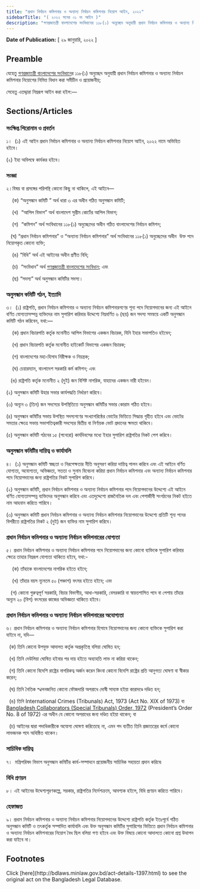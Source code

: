 ```yaml
---
title: "প্রধান নির্বাচন কমিশনার ও অন্যান্য নির্বাচন কমিশনার নিয়োগ আইন, ২০২২"
sidebarTitle: "( ২০২২ সনের ০১ নং আইন )"
description: "গণপ্রজাতন্ত্রী বাংলাদেশের সংবিধানের ১১৮(১) অনুচ্ছেদ অনুযায়ী প্রধান নির্বাচন কমিশনার ও অন্যান্য নির্বাচন কমিশনার নিয়োগের নিমিত্ত বিধান প্রণয়নকল্পে প্রণীত আইন"
---
```


**Date of Publication:** [ ২৯ জানুয়ারি, ২০২২ ]

## Preamble

যেহেতু [গণপ্রজাতন্ত্রী বাংলাদেশের সংবিধান](/act-957.html "গণপ্রজাতন্ত্রী বাংলাদেশের সংবিধান")ের ১১৮(১) অনুচ্ছেদ অনুযায়ী প্রধান নির্বাচন কমিশনার ও অন্যান্য নির্বাচন কমিশনার নিয়োগের নিমিত্ত বিধান করা সমীচীন ও প্রয়োজনীয়;

সেহেতু এতদ্দ্বারা নিম্নরূপ আইন করা হইল:—

## Sections/Articles

### সংক্ষিপ্ত শিরোনাম ও প্রবর্তন

১।  (১) এই আইন প্রধান নির্বাচন কমিশনার ও অন্যান্য নির্বাচন কমিশনার নিয়োগ আইন, ২০২২ নামে অভিহিত হইবে।

(২) ইহা অবিলম্বে কার্যকর হইবে।

### সংজ্ঞা

২।বিষয় বা প্রসঙ্গের পরিপন্থি কোনো কিছু না থাকিলে, এই আইনে—

    (ক) “অনুসন্ধান কমিটি ” অর্থ ধারা ৩ এর অধীন গঠিত অনুসন্ধান কমিটি;

    (খ)  “আপিল বিভাগ” অর্থ বাংলাদেশ সুপ্রীম কোর্টের আপিল বিভাগ;

    (গ)  “কমিশন” অর্থ সংবিধানের ১১৮(১) অনুচ্ছেদের অধীন গঠিত বাংলাদেশের নির্বাচন কমিশন;

   (ঘ) “প্রধান নির্বাচন কমিশনার” ও “অন্যান্য নির্বাচন কমিশনার” অর্থ সংবিধানের ১১৮(১) অনুচ্ছেদের অধীন  উক্ত পদে নিয়োগকৃত কোনো ব্যক্তি;

    (ঙ) “বিধি” অর্থ এই আইনের অধীন প্রণীত বিধি;

    (চ)  “সংবিধান” অর্থ [গণপ্রজাতন্ত্রী বাংলাদেশের সংবিধান](/act-957.html "গণপ্রজাতন্ত্রী বাংলাদেশের সংবিধান"); এবং

    (ছ) “সদস্য” অর্থ অনুসন্ধান কমিটির সদস্য।

### অনুসন্ধান কমিটি গঠন, ইত্যাদি

৩।  (১) রাষ্ট্রপতি, প্রধান নির্বাচন কমিশনার ও অন্যান্য নির্বাচন কমিশনারগণের শূন্য পদে নিয়োগদানের জন্য এই আইনে বর্ণিত যোগ্যতাসম্পন্ন ব্যক্তিদের নাম সুপারিশ করিবার উদ্দেশ্যে নিম্নবর্ণিত ৬ (ছয়) জন সদস্য সমন্বয়ে একটি অনুসন্ধান কমিটি গঠন করিবেন, যথা:—

    (ক) প্রধান বিচারপতি কর্তৃক মনোনীত আপিল বিভাগের একজন বিচারক, যিনি ইহার সভাপতিও হইবেন;

    (খ) প্রধান বিচারপতি কর্তৃক মনোনীত হাইকোর্ট বিভাগের একজন বিচারক;

    (গ) বাংলাদেশের মহা-হিসাব নিরীক্ষক ও নিয়ন্ত্রক;

    (ঘ) চেয়ারম্যান, বাংলাদেশ সরকারি কর্ম কমিশন; এবং

   (ঙ) রাষ্ট্রপতি কর্তৃক মনোনীত ২ (দুই) জন বিশিষ্ট নাগরিক, যাহাদের একজন নারী হইবেন।

(২) অনুসন্ধান কমিটি উহার সভার কার্যপদ্ধতি নির্ধারণ করিবে।

(৩) অন্যূন ৩ (তিন) জন সদস্যের উপস্থিতিতে অনুসন্ধান কমিটির সভার কোরাম গঠিত হইবে।

(৪) অনুসন্ধান কমিটির সভায় উপস্থিত সদস্যগণের সংখ্যাগরিষ্ঠের ভোটের ভিত্তিতে সিদ্ধান্ত গৃহীত হইবে এবং ভোটের সমতার ক্ষেত্রে সভায় সভাপতিত্বকারী সদস্যের দ্বিতীয় বা নির্ণায়ক ভোট প্রদানের ক্ষমতা থাকিবে।

(৫) অনুসন্ধান কমিটি গঠনের ১৫ (পনেরো) কার্যদিবসের মধ্যে ইহার সুপারিশ রাষ্ট্রপতির নিকট পেশ করিবে।

### অনুসন্ধান কমিটির দায়িত্ব ও কার্যাবলি

৪।  (১) অনুসন্ধান কমিটি স্বচ্ছতা ও নিরপেক্ষতার নীতি অনুসরণ করিয়া দায়িত্ব পালন করিবে এবং এই আইনে বর্ণিত যোগ্যতা, অযোগ্যতা, অভিজ্ঞতা, সততা ও সুনাম বিবেচনা করিয়া প্রধান নির্বাচন কমিশনার এবং অন্যান্য নির্বাচন কমিশনার পদে নিয়োগদানের জন্য রাষ্ট্রপতির নিকট সুপারিশ করিবে।

(২) অনুসন্ধান কমিটি, প্রধান নির্বাচন কমিশনার ও অন্যান্য নির্বাচন কমিশনার পদে নিয়োগদানের উদ্দেশ্যে এই আইনে বর্ণিত যোগ্যতাসম্পন্ন ব্যক্তিদের অনুসন্ধান করিবে এবং এতদুদ্দেশ্যে রাজনৈতিক দল এবং পেশাজীবী সংগঠনের নিকট হইতে নাম আহবান করিতে পারিবে।

(৩) অনুসন্ধান কমিটি প্রধান নির্বাচন কমিশনার ও অন্যান্য নির্বাচন কমিশনার নিয়োগদানের উদ্দেশ্যে প্রতিটি শূন্য পদের বিপরীতে রাষ্ট্রপতির নিকট ২ (দুই) জন ব্যক্তির নাম সুপারিশ করিবে।

### প্রধান নির্বাচন কমিশনার ‌ও অন্যান্য নির্বাচন কমিশনারের যোগ্যতা

৫। প্রধান নির্বাচন কমিশনার ও অন্যান্য নির্বাচন কমিশনার পদে নিয়োগদানের জন্য কোনো ব্যক্তিকে সুপারিশ করিবার ক্ষেত্রে তাহার নিম্নরূপ যোগ্যতা থাকিতে হইবে, যথা:-

    (ক) তাঁহাকে বাংলাদেশের নাগরিক হইতে হইবে;

    (খ) তাঁহার বয়স ন্যূনতম ৫০ (পঞ্চাশ) বৎসর হইতে হইবে; এবং

   (গ) কোনো গুরুত্বপূর্ণ সরকারি, বিচার বিভাগীয়, আধা-সরকারি, বেসরকারি বা স্বায়ত্তশাসিত পদে বা পেশায় তাঁহার অন্যূন ২০ (বিশ) বৎসরের কাজের অভিজ্ঞতা থাকিতে হইবে।

### প্রধান নির্বাচন কমিশনার ও অন্যান্য নির্বাচন কমিশনারের অযোগ্যতা

৬। প্রধান নির্বাচন কমিশনার ও অন্যান্য নির্বাচন কমিশনার হিসাবে নিয়োগদানের জন্য কোনো ব্যক্তিকে সুপারিশ করা যাইবে না, যদি—

  (ক) তিনি কোনো উপযুক্ত আদালত কর্তৃক অপ্রকৃতিস্থ বলিয়া ঘোষিত হন;

  (খ) তিনি দেউলিয়া ঘোষিত হইবার পর দায় হইতে অব্যাহতি লাভ না করিয়া থাকেন;

  (গ) তিনি কোনো বিদেশি রাষ্ট্রের নাগরিকত্ব অর্জন করেন কিংবা কোনো বিদেশি রাষ্ট্রের প্রতি আনুগত্য ঘোষণা বা স্বীকার করেন;

  (ঘ) তিনি নৈতিক স্খলনজনিত কোনো ফৌজদারি অপরাধে দোষী সাব্যস্ত হইয়া কারাদণ্ডে দণ্ডিত হন;

  (ঙ) তিনি International Crimes (Tribunals) Act, 1973 (Act No. XIX of 1973) বা [Bangladesh Collaborators (Special Tribunals) Order, 1972](/laws/act-1310 "Bangladesh Collaborators (Special Tribunals) Order, 1972") (President’s Order No. 8 of 1972) এর অধীন যে কোনো অপরাধের জন্য দণ্ডিত হইয়া থাকেন; বা

  (চ) আইনের দ্বারা পদাধিকারীকে অযোগ্য ঘোষণা করিতেছে না, এমন পদ ব্যতীত তিনি প্রজাতন্ত্রের কর্মে কোনো লাভজনক পদে অধিষ্ঠিত থাকেন।

### সাচিবিক দায়িত্ব

৭।  মন্ত্রিপরিষদ বিভাগ অনুসন্ধান কমিটির কার্য-সম্পাদনে প্রয়োজনীয় সাচিবিক সহায়তা প্রদান করিবে৷

### বিধি প্রণয়ন

৮। এই আইনের উদ্দেশ্যপূরণকল্পে, সরকার, রাষ্ট্রপতির নির্দেশক্রমে, আবশ্যক হইলে, বিধি প্রণয়ন করিতে পারিবে।

### হেফাজত

৯। প্রধান নির্বাচন কমিশনার ও অন্যান্য নির্বাচন কমিশনার নিয়োগদানের উদ্দেশ্যে রাষ্ট্রপতি কর্তৃক ইতঃপূর্বে গঠিত অনুসন্ধান কমিটি ও তৎকর্তৃক সম্পাদিত কার্যাবলি এবং উক্ত অনুসন্ধান কমিটির সুপারিশের ভিত্তিতে প্রধান নির্বাচন কমিশনার ও অন্যান্য নির্বাচন কমিশনারের নিয়োগ বৈধ ছিল বলিয়া গণ্য হইবে এবং উক্ত বিষয়ে কোনো আদালতে কোনো প্রশ্ন উত্থাপন করা যাইবে না।

## Footnotes

<Note>
  Click [here](http://bdlaws.minlaw.gov.bd/act-details-1397.html) to see the original act on the Bangladesh Legal Database.
</Note>
